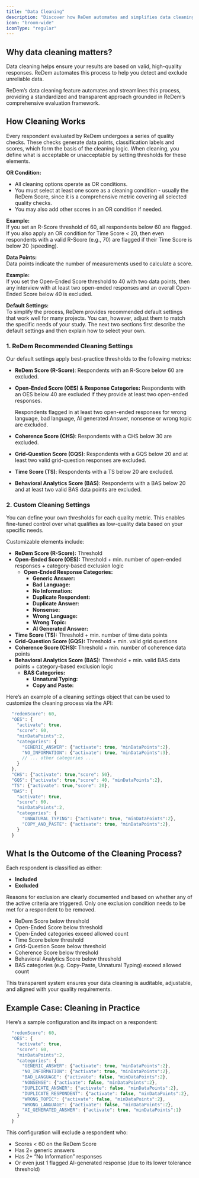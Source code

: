 ```yaml
---
title: "Data Cleaning"
description: "Discover how ReDem automates and simplifies data cleaning."
icon: "broom-wide"
iconType: "regular"
---
```


## Why data cleaning matters?

Data cleaning helps ensure your results are based on valid, high-quality responses. ReDem automates this process to help you detect and exclude unreliable data.

ReDem’s data cleaning feature automates and streamlines this process, providing a standardized and transparent approach grounded in ReDem’s comprehensive evaluation framework.

## How Cleaning Works

Every respondent evaluated by ReDem undergoes a series of quality checks. These checks generate data points, classification labels and scores, which form the basis of the cleaning logic. When cleaning, you define what is acceptable or unacceptable by setting thresholds for these elements.

**OR Condition:**
- All cleaning options operate as OR conditions.
- You must select at least one score as a cleaning condition - usually the ReDem Score, since it is a comprehensive metric covering all selected quality checks.
- You may also add other scores in an OR condition if needed.

<Note> **Example:** <br/> If you set an R-Score threshold of 60, all respondents below 60 are flagged. If you also apply an OR condition for Time Score < 20, then even respondents with a valid R-Score (e.g., 70) are flagged if their Time Score is below 20 (speeding).</Note>

**Data Points:** <br/>
Data points indicate the number of measurements used to calculate a score.

<Note> **Example:** <br/> If you set the Open-Ended Score threshold to 40 with two data points, then any interview with at least two open-ended responses and an overall Open-Ended Score below 40 is excluded. </Note>

**Default Settings:** <br/>
To simplify the process, ReDem provides recommended default settings that work well for many projects. You can, however, adjust them to match the specific needs of your study. The next two sections first describe the default settings and then explain how to select your own.

### 1. ReDem Recommended Cleaning Settings

Our default settings apply best-practice thresholds to the following metrics:


- **ReDem Score (R-Score)**: Respondents with an R-Score below 60 are excluded.
- **Open-Ended Score (OES) & Response Categories:**
  Respondents with an OES below 40 are excluded if they provide at least two open-ended responses.

  Respondents flagged in at least two open-ended responses for wrong language, bad language, AI generated Answer, nonsense or wrong topic are excluded.
- **Coherence Score (CHS)**: Respondents with a CHS below 30 are excluded.
- **Grid-Question Score (GQS)**: Respondents with a GQS below 20 and at least two valid grid-question responses are excluded.
- **Time Score (TS)**: Respondents with a TS below 20 are excluded.
- **Behavioral Analytics Score (BAS)**: Respondents with a BAS below 20 and at least two valid BAS data points are excluded.

### 2. Custom Cleaning Settings

You can define your own thresholds for each quality metric. This enables fine-tuned control over what qualifies as low-quality data based on your specific needs.

Customizable elements include:

- **ReDem Score (R-Score):** Threshold
- **Open-Ended Score (OES):** Threshold + min. number of open-ended responses + category-based exclusion logic
  - **Open-Ended Response Categories:**
    - **Generic Answer:**
    - **Bad Language:**
    - **No Information:**
    - **Duplicate Respondent:**
    - **Duplicate Answer:**
    - **Nonsense:**
    - **Wrong Language:**
    - **Wrong Topic:**
    - **AI Generated Answer:**
- **Time Score (TS):** Threshold + min. number of time data points
- **Grid-Question Score (GQS):** Threshold + min. valid grid questions
- **Coherence Score (CHS):** Threshold + min. number of coherence data points
- **Behavioral Analytics Score (BAS):** Threshold + min. valid BAS data points + category-based exclusion logic
  - **BAS Categories:**
    - **Unnatural Typing:**
    - **Copy and Paste:**


Here’s an example of a cleaning settings object that can be used to customize the cleaning process via the API:

```javascript
  "redemScore": 60,
  "OES": {
    "activate": true,
    "score": 60,
    "minDataPoints":2,
    "categories": {
      "GENERIC_ANSWER": {"activate": true, "minDataPoints":2},
      "NO_INFORMATION": {"activate": true, "minDataPoints":3},
      // ... other categories ...
    }
  },
  "CHS": {"activate": true,"score": 50},
  "GQS": {"activate": true,"score": 40, "minDataPoints":2},
  "TS": {"activate": true,"score": 20},
  "BAS": {
    "activate": true,
    "score": 60, 
    "minDataPoints":2,
    "categories": {
      "UNNATURAL_TYPING": {"activate": true, "minDataPoints":2},
      "COPY_AND_PASTE": {"activate": true, "minDataPoints":2},
    }
  }
```

## What Is the Outcome of the Cleaning Process?

Each respondent is classified as either:
- **Included**
- **Excluded**

Reasons for exclusion are clearly documented and based on whether any of the active criteria are triggered. Only one exclusion condition needs to be met for a respondent to be removed.

- ReDem Score below threshold
- Open-Ended Score below threshold
- Open-Ended categories exceed allowed count
- Time Score below threshold
- Grid-Question Score below threshold
- Coherence Score below threshold
- Behavioral Analytics Score below threshold
- BAS categories (e.g. Copy-Paste, Unnatural Typing) exceed allowed count

This transparent system ensures your data cleaning is auditable, adjustable, and aligned with your quality requirements.

## Example Case: Cleaning in Practice

Here’s a sample configuration and its impact on a respondent:

```javascript
  "redemScore": 60,
  "OES": {
    "activate": true,
    "score": 60,
    "minDataPoints":2,
    "categories": {
      "GENERIC_ANSWER": {"activate": true, "minDataPoints":2},
      "NO_INFORMATION": {"activate": true, "minDataPoints":2},
      "BAD_LANGUAGE": {"activate": false, "minDataPoints":2},
      "NONSENSE": {"activate": false, "minDataPoints":2},
      "DUPLICATE_ANSWER": {"activate": false, "minDataPoints":2},
      "DUPLICATE_RESPONDENT": {"activate": false, "minDataPoints":2},
      "WRONG_TOPIC": {"activate": false, "minDataPoints":2},
      "WRONG_LANGUAGE": {"activate": false, "minDataPoints":2},
      "AI_GENERATED_ANSWER": {"activate": true, "minDataPoints":1}
    }
  }
```

This configuration will exclude a respondent who:
- Scores < 60 on the ReDem Score
- Has 2+ generic answers
- Has 2+ “No Information” responses
- Or even just 1 flagged AI-generated response (due to its lower tolerance threshold)
